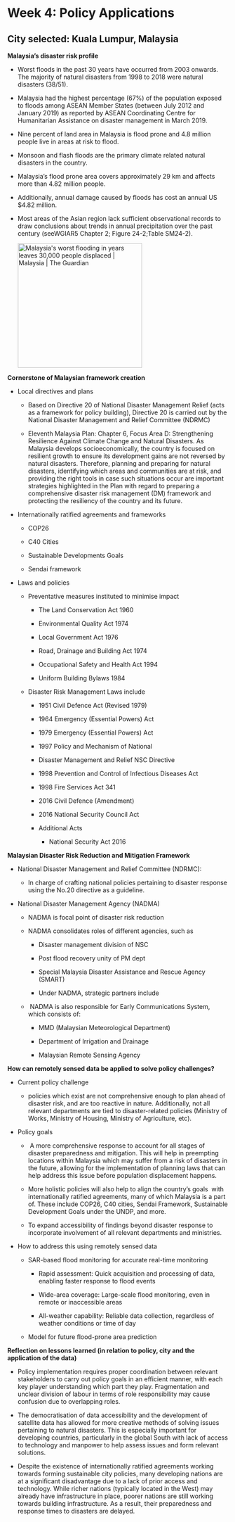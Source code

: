 # Week 4: Policy Applications

## City selected: Kuala Lumpur, Malaysia

**Malaysia's disaster risk profile**

-   Worst floods in the past 30 years have occurred from 2003 onwards. The majority of natural disasters from 1998 to 2018 were natural disasters (38/51).

-   Malaysia had the highest percentage (67%) of the population exposed to floods among ASEAN Member States (between July 2012 and January 2019) as reported by ASEAN Coordinating Centre for Humanitarian Assistance on disaster management in March 2019.

-   Nine percent of land area in Malaysia is flood prone and 4.8 million people live in areas at risk to flood.

-   Monsoon and flash floods are the primary climate related natural disasters in the country.

-   Malaysia's flood prone area covers approximately 29 km and affects more than 4.82 million people. 

-   Additionally, annual damage caused by floods has cost an annual US \$4.82 million.

-   Most areas of the Asian region lack sufficient observational records to draw conclusions about trends in annual precipitation over the past century (seeWGIAR5 Chapter 2; Figure 24-2;Table SM24-2).

    ![Malaysia's worst flooding in years leaves 30,000 people displaced \| Malaysia \| The Guardian](https://i.guim.co.uk/img/media/06bdb8fc1e26743c31261871ee872950713b9991/0_180_5400_3240/master/5400.jpg?width=1200&height=1200&quality=85&auto=format&fit=crop&s=7d1559950b7e4fa09b5d19ca94d0f228){alt="Malaysia's worst flooding in years leaves 30,000 people displaced | Malaysia  | The Guardian" width="283"}\

**Cornerstone of Malaysian framework creation**

-   Local directives and plans

    -   Based on Directive 20 of National Disaster Management Relief (acts as a framework for policy building), Directive 20 is carried out by the National Disaster Management and Relief Committee (NDRMC)

    -   Eleventh Malaysia Plan: Chapter 6, Focus Area D: Strengthening Resilience Against Climate Change and Natural Disasters. As Malaysia develops socioeconomically, the country is focused on resilient growth to ensure its development gains are not reversed by natural disasters. Therefore, planning and preparing for natural disasters, identifying which areas and communities are at risk, and providing the right tools in case such situations occur are important strategies highlighted in the Plan with regard to preparing a comprehensive disaster risk management (DM) framework and protecting the resiliency of the country and its future.

-   Internationally ratified agreements and frameworks

    -   COP26

    -   C40 Cities

    -   Sustainable Developments Goals

    -   Sendai framework

-   Laws and policies

    -   Preventative measures instituted to minimise impact 

        -   The Land Conservation Act 1960 

        -   Environmental Quality Act 1974 

        -   Local Government Act 1976 

        -   Road, Drainage and Building Act 1974

        -   Occupational Safety and Health Act 1994

        -   Uniform Building Bylaws 1984 

    -   Disaster Risk Management Laws include

        -   1951 Civil Defence Act (Revised 1979) 

        -   1964 Emergency (Essential Powers) Act 

        -   1979 Emergency (Essential Powers) Act 

        -   1997 Policy and Mechanism of National 

        -   Disaster Management and Relief NSC Directive 

        -   1998 Prevention and Control of Infectious Diseases Act 

        -   1998 Fire Services Act 341 

        -   2016 Civil Defence (Amendment)

        -   2016 National Security Council Act

        -   Additional Acts

            -   National Security Act 2016

**Malaysian Disaster Risk Reduction and Mitigation Framework**

-   National Disaster Management and Relief Committee (NDRMC):

    -   In charge of crafting national policies pertaining to disaster response using the No.20 directive as a guideline.

-   National Disaster Management Agency (NADMA)

    -   NADMA is focal point of disaster risk reduction

    -   NADMA consolidates roles of different agencies, such as

        -   Disaster management division of NSC

        -   Post flood recovery unity of PM dept

        -   Special Malaysia Disaster Assistance and Rescue Agency (SMART)

        -   Under NADMA, strategic partners include

    -    NADMA is also responsible for Early Communications System, which consists of:

        -   MMD (Malaysian Meteorological Department)

        -   Department of Irrigation and Drainage

        -   Malaysian Remote Sensing Agency

**How can remotely sensed data be applied to solve policy challenges?**

-   Current policy challenge

    -   policies which exist are not comprehensive enough to plan ahead of disaster risk, and are too reactive in nature. Additionally, not all relevant departments are tied to disaster-related policies (Ministry of Works, Ministry of Housing, Ministry of Agriculture, etc).

-   Policy goals

    -    A more comprehensive response to account for all stages of disaster preparedness and mitigation. This will help in preempting locations within Malaysia which may suffer from a risk of disasters in the future, allowing for the implementation of planning laws that can help address this issue before population displacement happens. 

    -   More holistic policies will also help to align the country's goals  with internationally ratified agreements, many of which Malaysia is a part of. These include COP26, C40 cities, Sendai Framework, Sustainable Development Goals under the UNDP, and more. 

    -   To expand accessibility of findings beyond disaster response to incorporate involvement of all relevant departments and ministries.

-   How to address this using remotely sensed data

    -   SAR-based flood monitoring for accurate real-time monitoring

        -   Rapid assessment: Quick acquisition and processing of data, enabling faster response to flood events

        -   Wide-area coverage: Large-scale flood monitoring, even in remote or inaccessible areas

        -   All-weather capability: Reliable data collection, regardless of weather conditions or time of day

    -   Model for future flood-prone area prediction

**Reflection on lessons learned (in relation to policy, city and the application of the data)**

-   Policy implementation requires proper coordination between relevant stakeholders to carry out policy goals in an efficient manner, with each key player understanding which part they play. Fragmentation and unclear division of labour in terms of role responsibility may cause confusion due to overlapping roles.

-   The democratisation of data accessibility and the development of satellite data has allowed for more creative methods of solving issues pertaining to natural disasters. This is especially important for developing countries, particularly in the global South with lack of access to technology and manpower to help assess issues and form relevant solutions.

-   Despite the existence of internationally ratified agreements working towards forming sustainable city policies, many developing nations are at a significant disadvantage due to a lack of prior access and technology. While richer nations (typically located in the West) may already have infrastructure in place, poorer nations are still working towards building infrastructure. As a result, their preparedness and response times to disasters are delayed.
